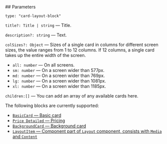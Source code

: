 

<Meta of={CardLayoutStories} />
<StoryTemplate>
## Parameters

`type: "card-layout-block"`

`title?: Title | string` — Title.

`description?: string` — Text.

`colSizes?: Object` — Sizes of a single card in columns for different screen sizes, the value ranges from 1 to 12 columns. If 12 columns, a single card takes up the entire width of the screen.

- `all: number` — On all screens.
- `sm: number` — On a screen wider than 577px.
- `md: number` — On a screen wider than 769px.
- `lg: number` — On a screen wider than 1081px.
- `xl: number` — On a screen wider than 1185px.

`children:[]` — You can add an array of any available cards here.

The following blocks are currently supported:

- [`BasicCard` — Basic card](?path=/story/components-cards-basiccard--default&viewMode=docs)
- [`Price Detailed` — Pricing](?path=/story/components-cards-pricedetailed--marked-list&viewMode=docs)
- [`BackgroundCard` — Background card](?path=/story/components-cards-backgroundcard--default&viewMode=docs)
- [`LayoutItem` — Component part of `Layout` component, consists with `Media` and `Content`](?path=/story/components-cards-layoutitem--default&viewMode=docs)
</StoryTemplate>
